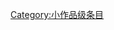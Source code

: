 {{catmore1|[[Wikipedia:可再生能源专题|Wikipedia:可再生能源专题]]}}
{{Articles by Quality| topic=可再生能源|project=可再生能源|format=TOC}}
{{Wikipedia category}}
{{emptycat}}

[[Category:小作品级条目|Category:小作品级条目]]
